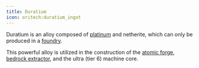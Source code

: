 ```yaml
---
title: Duratium
icon: oritech:duratium_ingot
---
```


Duratium is an alloy composed of [platinum](../resources/platinum) and netherite, which can only be produced in a [foundry](../processing/foundry).

This powerful alloy is utilized in the construction of the [atomic forge](../processing/atomic_forge), [bedrock extractor](../interaction/bedrock_extractor),
and the ultra (tier 6) machine core.
